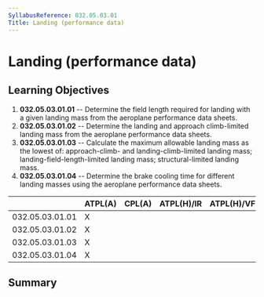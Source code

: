 ```yaml
---
SyllabusReference: 032.05.03.01
Title: Landing (performance data)
---
```


# Landing (performance data)

## Learning Objectives

1.  **032.05.03.01.01** -- Determine the field length required for landing with a
    given landing mass from the aeroplane performance data sheets.
2.  **032.05.03.01.02** -- Determine the landing and approach climb-limited
    landing mass from the aeroplane performance data sheets.
3.  **032.05.03.01.03** -- Calculate the maximum allowable landing mass as the
    lowest of: approach-climb- and landing-climb-limited landing mass;
    landing-field-length-limited landing mass; structural-limited landing mass.
4.  **032.05.03.01.04** -- Determine the brake cooling time for different landing
    masses using the aeroplane performance data sheets.

|                 | ATPL(A) | CPL(A) | ATPL(H)/IR | ATPL(H)/VFR | CPL(H) | IR  | CBIR(A) |
| --------------- | ------- | ------ | ---------- | ----------- | ------ | --- | ------- |
| 032.05.03.01.01 | X       |        |            |             |        |     |         |
| 032.05.03.01.02 | X       |        |            |             |        |     |         |
| 032.05.03.01.03 | X       |        |            |             |        |     |         |
| 032.05.03.01.04 | X       |        |            |             |        |     |         |

## Summary
